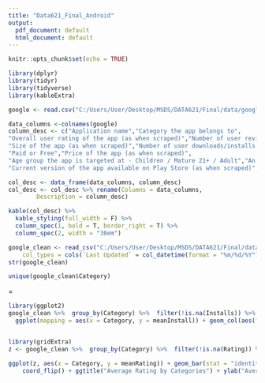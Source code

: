 ---
title: "Data621_Final_Android"
output:
  pdf_document: default
  html_document: default
---

```{r setup, include=FALSE}
knitr::opts_chunk$set(echo = TRUE)
```

```{r, echo=FALSE}
library(dplyr)
library(tidyr)
library(tidyverse)
library(kableExtra)
```


```{r, echo=FALSE}
google <- read.csv("C:/Users/User/Desktop/MSDS/DATA621/Final/data/googleplaystore.csv")
```


```{r, echo=FALSE}
data_columns <-colnames(google)
column_desc <- c("Application name","Category the app belongs to",
"Overall user rating of the app (as when scraped)","Number of user reviews for the app (as when scraped)",
"Size of the app (as when scraped)","Number of user downloads/installs for the app (as when scraped)",
"Paid or Free","Price of the app (as when scraped)",
"Age group the app is targeted at - Children / Mature 21+ / Adult","An app can belong to multiple genres (apart from its main category)","Date when the app was last updated on Play Store (as when scraped)",
"Current version of the app available on Play Store (as when scraped)","Min required Android version (as when scraped)")

col_desc <- data_frame(data_columns, column_desc)
col_desc <- col_desc %>% rename(Columns = data_columns,
        Description = column_desc)

kable(col_desc) %>%
  kable_styling(full_width = F) %>%
  column_spec(1, bold = T, border_right = T) %>%
  column_spec(2, width = "30em")

```


```{r}
google_clean <- read_csv("C:/Users/User/Desktop/MSDS/DATA621/Final/data/google_clean.csv", 
    col_types = cols(`Last Updated` = col_datetime(format = "%m/%d/%Y")))
str(google_clean)
```



```{r}
unique(google_clean$Category)
```
=
```{r}
library(ggplot2)
google_clean %>%  group_by(Category) %>%  filter(!is.na(Installs)) %>% summarise(meanInstall = mean(Installs)) %>% 
  ggplot(mapping = aes(x = Category, y = meanInstall)) + geom_col(aes(fill = Category)) + geom_line(group = 1) +  coord_flip() + ggtitle("Average Number of Downloads by Categories") + ylab("Average Rating") + guides(fill=FALSE)
```

```{r}

```

```{r}
library(gridExtra)
z <- google_clean %>%  group_by(Category) %>%  filter(!is.na(Rating)) %>% summarise(meanRating = mean(Rating)) %>% arrange(desc(meanRating))

ggplot(z, aes(x = Category, y = meanRating)) + geom_bar(stat = "identity") + geom_col(aes(fill = meanRating)) +
    coord_flip() + ggtitle("Average Rating by Categories") + ylab("Average Rating")

```




